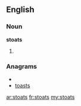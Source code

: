 ==English==

===Noun===
'''stoats'''

# {{plural of|[[stoat]]}}

===Anagrams===
* {{alphagram|aosstt}}
* [[toasts#English|toasts]]

[[ar:stoats]]
[[fr:stoats]]
[[my:stoats]]